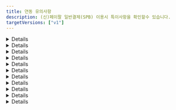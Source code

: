```yaml
---
title: 연동 유의사항
description: (신)페이팔 일반결제(SPB) 이용시 특이사항을 확인할수 있습니다.
targetVersions: ["v1"]
---
```




<Details>
  <Details.Summary>결제수단을 알수 없음</Details.Summary>

  <Details.Content>
    페이팔을 통해 카드 결제 외 BanContact, BLIK, eps, giropay 등 다양한 결제 수단으로 결제가 가능하지만,
    <mark style="color:red;">**페이팔이 승인 된 결제 수단을 알려주지 않기 때문**</mark>에 페이팔의 모든 결제 건의 결제 수단은 paypal로 일괄 저장됩니다.
  </Details.Content>
</Details>

<Details>
  <Details.Summary>할부 결제 여부와 할부 개월수를 알 수 없음</Details.Summary>

  <Details.Content>
    Pay Later를 이용하면 할부 결제가 가능합니다. 하지만 <mark style="color:red;">**페이팔이 승인 된 할부 정보를 알려주지 않기 때문**</mark>에
    실제로 할부로 결제가 됐는지, 됐다면 몇 개월 할부로 결제 됐는지 알 수 없습니다.
  </Details.Content>
</Details>

<Details>
  <Details.Summary>접속한 국가에 따라 렌더링 되는 결제 버튼이 다름</Details.Summary>

  <Details.Content>
    페이팔은 <mark style="color:red;">**구매자가 접속한 나라에 따라 이용 가능한 결제 수단이 달라지는 방식**</mark>입니다.
    따라서 구매자가 접속한 나라에 따라 렌더링 되는 버튼의 종류와 개수가 달라집니다.

    <div class="items-center gap-2 md:flex">
      <Figure src="/gitbook-assets/ko/image (3) (1).png" />

      <Figure src="/gitbook-assets/ko/image (47).png" />
    </div>
  </Details.Content>
</Details>

<Details>
  <Details.Summary>회원 / 비회원 결제 플로우가 다름</Details.Summary>

  <Details.Content>
    페이팔은 네이버페이와 같이 구매자가 페이팔에 가입한 계정으로 로그인한 후
    등록된 결제 수단(없다면 새로 등록 또는 카드 정보 직접 입력)으로 결제를 하는 방식입니다.

    페이팔에 가입되어있지 않은 구매자도 비회원으로 결제가 가능하지만,
    회원으로 로그인했을 때와 사용 가능한 결제 수단과 렌더링 되는 결제창에 다소 차이가 있습니다.
    회원 / 비회원간 적용/사용 가능한 기능 차이를 간략하게 정리하면 아래와 같습니다.

    <Figure src="/gitbook-assets/ko/image (38).png" />
  </Details.Content>
</Details>

<Details>
  <Details.Summary>Pay Later 버튼은 enable-funding 파라미터에 반드시 paylater를 넣어야 렌더링 됨</Details.Summary>

  <Details.Content>
    페이팔은 할부 결제를 Pay Later로 부르고 있습니다.
    포트원은 Pay Later를 버튼 형태로 제공하고 있으며, **해당 버튼을 렌더링 하기 위해서는 enable-funding 파라미터에 `paylater` 값을 반드시 넣어주셔야** 합니다.
    넣지 않으면 Pay Later를 지원하는 국가에서 접속한다고 하더라도 자동으로 렌더링 되지 않습니다. (단, 미국 제외)

    ```tsx
    IMP.loadUI({
      // ...중략
      bypass: {
        paypal_v2: {
          //  ...중략
          "enable-funding": "paylater",
        },
      },
    });
    ```

    Pay Later Button은 기본적으로 **구매자가 접속한 국가에 따라 해당 국가에 맞는 버튼이 렌더링** 되며,
    **Pay Later 기능을 제공하지 않는 국가에서 접속했을 땐** enable-funding 파라미터에 `paylater` 값을 전달해도 **Pay Later 버튼이 렌더링되지 않**습니다.

    <Figure src="/gitbook-assets/ko/image (23) (1).png" caption="접속 국가: 벨기에 enable-funding: “paylater” → 아무 버튼도 렌더링 되지 않음" />

    <Figure src="/gitbook-assets/ko/image (12).png" caption="접속 국가: 프랑스  enable-funding: “paylater” → 4X Paypal 버튼이 렌더링 됨" />

    <Figure src="/gitbook-assets/ko/image (15) (1).png" caption="접속 국가: 이탈리아 enable-funding: “paylater” → Paga in 3 rate 버튼이 렌더링 됨" />
  </Details.Content>
</Details>

<Details>
  <Details.Summary>Pay Later를 지원하는 국가 별로 페이팔 계정을 별도로 만들어야 함</Details.Summary>

  <Details.Content>
    Pay Later로 결제가 가능한 국가와 통화는 매우 제한적이며 그 방식 또한 국가 별로 상이합니다. 자세한 내용은 아래 국가별 정책을 참고해주세요.

    - **US(미국) / USD(달러)**

      - Pay in 4

        Eligible US buyers can pay in four interest-free payments for purchases of $30 to $1,500.

        30 \~ 1,500 달러 결제시에 4개월 무이자 할부

        - 자세히 보기 (ex. 700달러 결제)

          <Figure src="https://s3-us-west-2.amazonaws.com/secure.notion-static.com/acc5bc45-cafc-4e75-a524-e450957505ce/Untitled.png" />

      - Pay Monthly

        Eligible US buyers can pay in 6, 12, or 24 monthly installments for purchases of $199 to $10,000.

        199 \~ 10,000 달러 결제시 6, 12, 24개월 (유이자) 할부 중 선택하는 방식

        - 자세히 보기 (ex. 700달러 결제)

          <Figure src="https://s3-us-west-2.amazonaws.com/secure.notion-static.com/c7c3f372-0a34-41f0-a815-2d5c3b9d6308/Untitled.png" />

    - **AU(호주) / AUD(호주 달러)**

      - Pay in 4

        Pay Later in Australia includes Pay in 4, which eligible AU buyers can use to pay in four interest-free payments for purchases of $30 to $2,000 AUD. The first payment is due at the time of the transaction, and subsequent payments are due every two weeks.

        30 \~ 2,000 호주 달러까지의 결제 건에 대해 2주마다 4번에 걸쳐 결제

        - 자세히 보기 (ex. AUD 호주 달러 결제)

          <Figure src="https://s3-us-west-2.amazonaws.com/secure.notion-static.com/f4f4c7d2-cf5d-4866-b01b-8995bbf84b69/Untitled.png" />

    - **GE(독일) / EUR(유로화)**

      - PayPal Ratenzahlung

        Eligible German buyers can pay in 3, 6, 12, or 24 monthly installments for purchases of 99€ to 5,000€.

        99 \~ 5,000 유로까지의 결제 건에 대해 3, 6, 12, 24개월 (유이자) 할부 중 선택하는 방식

        - 자세히 보기 (ex. 700 유로 결제)

          <Figure src="https://s3-us-west-2.amazonaws.com/secure.notion-static.com/31cf7e44-e640-438f-9622-96c75852d8c0/Untitled.png" />

      - Pay in 30

        Eligible German buyers can pay within 30 days for purchases of 1€ to 1,000€.

        1 \~ 1,000 유로까지의 결제 건에 대해 30일 안에 결제하는 방식. 30일 안에 자동으로 결제 될 은행 계좌(IBAN, International Bank Account Number)를 등록해야 한다.

    - **ES(스페인) / EUR(유로화)**

      - Pay in 3 installments

        Pay Later in Spain includes Pay in 3 instalments, which eligible buyers in Spain can use to pay in three interest-free payments for purchases of 30€ – 2,000€. The first payment is due at the time of the transaction, and subsequent payments are due every month.

        30 \~ 2,000 유료까지의 결제 건에 대해 3개월 무이자 할부

        - 자세히 보기 (ex. 700 유로 결제)

          <Figure src="https://s3-us-west-2.amazonaws.com/secure.notion-static.com/2f9b28c1-8827-4379-8334-3556c29f864f/Untitled.png" />

    - **IT(이탈리아) / EUR(유로화)**

      - Pay in 3 installments

        Pay Later in Italy includes Pay in 3 installments, which eligible buyers in Italy can use to pay in three interest-free payments for purchases of 30€ – 2,000€. The first payment is due at the time of the transaction, and subsequent payments are due every month.

        30 \~ 2,000 유료까지의 결제 건에 대해 3개월 무이자 할부

        - 자세히 보기 (ex. 700 유로 결제)

          <Figure src="https://s3-us-west-2.amazonaws.com/secure.notion-static.com/897a5e73-1301-4f45-af1a-a6638a946181/Untitled.png" />

    - **FR(프랑스) / EUR(유로화)**

      - Pay in 4X

        Pay Later in France includes Pay in 4X, which is an installment offer that allows consumers to spread the cost of a purchases across four equal payments for transactions between 30€ – 2,000€. The first payment is due at the time of the transaction. The subsequent payments spread across 90 days.

        30 \~ 2,000유로까지의 결제 금액에 대해 90일에 걸쳐 4번 분할 무이자 결제

        - 자세히 보기 (ex. 700유로 결제)

          <Figure src="https://s3-us-west-2.amazonaws.com/secure.notion-static.com/8b2f9dd7-8301-4435-b4f0-db4cfe9eb95f/Untitled.png" />

    - **GB(영국) / GBP(영국 파운드화)**

      - Pay in 3

        Eligible UK buyers can pay in three interest-free payments for purchases of £30 – £2,000.

        30 \~ 2,000 파운드까지의 결제 금액에 대해 3개월 무이자 할부

        - 자세히 보기(ex. 700 파운드 결제)

          <Figure src="https://s3-us-west-2.amazonaws.com/secure.notion-static.com/b570364a-807e-48df-89f5-a4b6e56aa8a4/Untitled.png" />

      - PayPal Credit - Eligible UK buyers receive a revolving line of credit that they can use to pay over time. PayPal Credit offers either 0% interest for 4 months on purchases over £99 or a merchant-specific Installment offers. For the 0% interest for 4 months offer, any remaining balance due after the promotional period or any transactions under £99 are charged interest at the standard variable rate. Terms and conditions apply.

        99 파운드 이상의 결제 금액에 대해 첫 4개월 간 무이자 할부. 4개월 이상 할부 결제 시 5개월째부터는 유이자 할부 적용

    즉, 예를 들어 고객사가 독일, 스페인, 이탈리아 이렇게 3개 나라에 대해 서비스를 제공하고 각 나라별 Pay Later 기능도 함께 제공한다고 가정합니다. 이 경우 고객사는 독일, 스페인, 이탈리아용 **페이팔 머천트 계정을 각각 따로 만들어야** 합니다.

    가입 후 부여 받은 페이팔 Account ID(IMP.loadUI 함수 호출시 pg 파라미터로 전달)가 각각 D, E, I라고 한다면, **고객사는 구매자가 접속한 국가에 따라 올바른 Account ID를 전달해야** 합니다. 즉, 구매자가 독일에서 접속 한 경우엔 pg: “paypal\_v2.D”, 스페인에서 접속 한 경우에는 pg: “paypal\_v2.E” 마지막으로 이탈리아에서 접속 한 경우에는 pg: “paypal\_v2.I”로 입력해줘야합니다.
  </Details.Content>
</Details>

<Details>
  <Details.Summary>Pay Later 버튼을 클릭했을때 렌더링 되는 화면은 구매자의 국가를 따라 감</Details.Summary>

  <Details.Content>
    페이팔은 머천트든 구매자든 가입시 국가를 설정하도록 되어있습니다. **Pay Later 버튼을 클릭했을때 렌더링 되는 화면은 구매자가 페이팔에 가입시 설정한 국가에 따라 달라집**니다.

    예를 들어 Pay Later 버튼이 프랑스 용 4X PayPal이라고 하더라도, 미국 구매자 계정으로 로그인을 하면 미국의 Pay Later 정책이 적용 된 (미국의 Pay Later 버튼을 클릭했을때 나오는 화면과 동일한) 화면이 렌더링 됩니다.

    <div class="items-center gap-2 md:flex">
      <Figure src="/gitbook-assets/ko/image (51).png" caption="프랑스용 Pay Later 버튼을 누르고 미국으로 설정 된 페이팔 계정으로 로그인 한 경우, 미국의 Pay Later 정책(Pay in 4, Pay Monthly)이 적용 된 화면이 렌더링 됨 (언어도 영어)" />

      <Figure src="/gitbook-assets/ko/image (58).png" caption="프랑스용 Pay Later 버튼을 누르고 프랑스로 설정 된 페이팔 계정으로 로그인 한 경우, 정상적으로 프랑스의 Pay Later 정책이 적용 된 화면이 렌더링 됨 (언어도 프랑스어)" />
    </div>

    단, 구매자 계정에 설정 된 국가가 Pay Later를 제공하지 않는 국가인 경우, 일반 카드 결제 화면이 렌더링됩니다. 예를 들어 위와 같이 프랑스 용 Pay Later 버튼을 클릭한 후 Pay Later 를 제공하지 않는 한국 계정으로 로그인하면 일반 카드 결제 화면이 렌더링 됩니다.
  </Details.Content>
</Details>

<Details>
  <Details.Summary>enable-funding 파라미터에 Alternative Method 식별자를 필수로 입력해야 하는 경우가 있음</Details.Summary>

  <Details.Content>
    IMP.loadUI 함수를 호출해 페이팔 결제 버튼을 렌더링하면 구매자가 접속한 국가에 따라 이용 가능한 버튼들이 자동으로 렌더링 됩니다. 하지만 **일부 버튼의 경우엔 자동으로 렌더링되지 않고 있으며 그 기준이 매우 불명확해 페이팔에 확인 요청을 드린 상태**입니다.

    따라서 현재로서는 나라별로 지원 가능한 Alternative Method 식별자를 enable-funding 파라미터에 아래와 같이 comma(,)로 구분 된 string(문자열) 형식으로 넣어주셔야 정상적으로 렌더링 됩니다.

    💡 예) enable-funding: “paylater,bancontact”

    렌더링 할 수 있는 버튼의 종류는 아래와 같습니다.

    <Figure src="/gitbook-assets/ko/image (53).png" />
  </Details.Content>
</Details>

<Details>
  <Details.Summary>배송지 국가가 해당 Alternative Method 지원 국가와 일치해야 함</Details.Summary>

  <Details.Content>
    페이팔은 기본적으로 구매자가 페이팔에 가입할때 입력 한 배송 주소를 결제 창에 자동으로 입력해줍니다. 만약 이 배송 주소를 override하고 싶다면 purchase\_units\[].shipping.address 파라미터에 override할 주소를 입력하면 됩니다.

    이때 국가 코드(purchase\_units\[].shipping.address.country\_code)는 필수 입력인데 **Alternative Method로 결제시에는 이 country\_code가 해당 Alternative Method 결제가 불가능한 나라인 경우엔 결제가 불가능**하기 때문에 주의가 요구됩니다.

    예를 들어 벨기에(국가코드 BE)에서만 사용 가능한 BanContact로 결제시, purchase\_units\[].shipping.address.country\_code를 BE가 아닌 다른 값으로 입력하고 BanContact 버튼을 누르면 아래와 같은 일반 카드 결제 화면이 렌더링 됩니다.

    <Figure src="/gitbook-assets/ko/image (26).png" />
  </Details.Content>
</Details>

<Details>
  <Details.Summary>파라미터 유의사항</Details.Summary>

  <Details.Content>
    **`name`**

    주문명은 비회원으로 결제시에만 결제창에 표기 됩니다.

    <div class="items-center gap-2 md:flex">
      <Figure src="/gitbook-assets/ko/image (62).png" />

      <Figure src="/gitbook-assets/ko/image (56).png" />
    </div>

    회원으로 결제시에는 결제창에 표기되지 않습니다.

    <div class="items-center gap-2 md:flex">
      <Figure src="/gitbook-assets/ko/image (66).png" />

      <Figure src="/gitbook-assets/ko/image (52).png" />
    </div>

    **`pg`**

    필수 입력이며 페이팔의 경우 `paypal_v2` 또는 `paypal_v2.{페이팔 Account ID}`를 입력해야 합니다. **paypal로 입력시 페이팔 SPB가 아닌 페이팔 Express Checkout으로 인식**됩니다.

    **`pay_method`**

    `paypal`만 입력 가능하며 다른 값을 입력하면 “페이팔에서 제공하지 않는 결제 수단입니다.”라는 에러 메시지와 함께 결제창이 호출되지 않습니다.

    또한 pay\_method를 `paypal`로 입력 후 카드, 계좌 등 어떤 결제 수단으로 결제를 해도 결제 수단은 무조건 `paypal`로 저장됩니다. 이는 페이팔이 실제 결제 된 수단을 구분해 알려주지 않고 모두 `paypal`로 일괄 응답해주기 때문입니다.

    **`buyer_tel`**

    구매자의 휴대폰 번호를 의미하며 [E164 형식](http://www.itu.int/rec/T-REC-E.164-201011-I/en)으로 입력해주셔야 합니다. 예를 들어 01012345678이라는 휴대폰 번호를 갖는 한국 사용자는 국가 번호 82와 앞에 0을 제외한 10123456778을 입력하셔야 합니다. 입력 된 휴대폰 번호는 페이팔 비회원으로 결제시 연락처 정보에 자동 입력됩니다.

    <Figure src="/gitbook-assets/ko/image (6) (1).png" />

    만약 접속 국가 형식과 맞지 않는 휴대폰 번호를 입력한 경우엔 무시(자동 완성 되지 않음)됩니다. 예를 들어 미국에서 접속했는데 한국식 번호인 “1012345678”을 입력하면 자동 완성되지 않으며 미국식 번호인 “8317578646”을 입력하면 자동 완성됩니다.

    **`products`**

    구매 상품 상세 정보를 의미하며 전달 한 값 중 name(상품 명), quantity(상품 수량), unitPrice(상품 단위 금액)만 결제창에 표기됩니다. **페이팔은 해당 파라미터 입력을 강력 권장**하고 있으니, 되도록 입력해주시기 바랍니다.

    ```json
    {
      "products": [
        {
          "id": "1666779119262",
          "name": "시그니처 핫 초콜릿",
          "code": "DRINK_SIGNITURE_HOT_CHOCOLATE",
          "unitPrice": 5700,
          "quantity": 2,
          "tag": "TAG-1"
        },
        {
          "id": "1666779134572",
          "name": "아이스 아메리카노",
          "code": "DRINK_AMERICANO",
          "unitPrice": 4800,
          "quantity": 3,
          "tag": "TAG-2"
        }
      ]
    }
    ```

    <div class="items-center gap-2 md:flex">
      <Figure src="/gitbook-assets/ko/image (31) (1).png" />

      <Figure src="/gitbook-assets/ko/image (71).png" />
    </div>

    💡 **각 상품의 수량 \* 단위 가격의 총 합이 주문 총 금액과 반드시 일치해야**합니다. 일치하지 않는 경우 에러 메시지가 리턴되면서 결제창이 호출되지 않습니다. 예를 들어 위 예시의 경우 5,700달러 \* 2개 + 4,800달러 \* 3개 = 총 합 25,800달러이기 때문에 주문 총 금액(amount)를 25800으로 입력해야 합니다.

    **`currency`**

    결제 통화를 의미합니다. 페이팔의 경우 사용 가능한 통화는 아래와 같으며, 페이팔에서 사용 불가능한 통화로 결제 시도시 에러 메시지가 리턴되며 결제창이 호출되지 않습니다.

    <Figure src="/gitbook-assets/ko/image (9).png" />

    간혹, 접속 국가나 결제 수단에 따라 사용 가능한 통화가 정해져있는 경우가 있는데 이 경우 사용 불가능한 통화를 입력하면 에러 메시지가 리턴되면서 결제창이 호출되지 않습니다.

    **`digital`**

    컨텐츠 상품 판매 시, 실물 여부 파라미터인 digital의 값에 따라 배송 주소 입력 칸의 유/무가 달라집니다.

    **digital이 false인 경우**

    <Figure src={image1} />

    **digital이 true인 경우**

    <Figure src={image2} />

    **`buyer_first_name, buyer_last_name`**

    `buyer_first_name`과 `buyer_last_name`은 페이팔 **비회원으로 결제시** 결제창 내 자동 입력 될 청구 인(payer)의 이름 정보입니다. 회원으로 결제시에는 **회원 가입시 입력 한 이름 정보가 자동으로 입력**되기 때문에 buyer\_first\_name과 buyer\_last\_name으로 override 되지 않습니다.

    페이팔은 해외 결제이기 때문에 이름 전체를 의미하는 기존 buyer\_name 파라미터 대신 buyer\_fist\_name(이름)과 buyer\_last\_name(성)을 구분해 입력해 주셔야 결제창 내 정상적으로 자동 입력됩니다.

    <Figure src="/gitbook-assets/ko/image (13).png" />

    **`bypass.paypal_v2.style`**

    페이팔 결제 버튼을 커스터마이징 하기 위한 파라미터입니다. 자세한 내용은 페이팔에서 제공하는 문서([https://developer.paypal.com/sdk/js/reference/#link-style](http://developer.paypal.com/sdk/js/reference/#link-style))를 참고하세요.

    **hotizontal 스타일 적용시 버튼이 최대 2개까지 밖에 렌더링 되지 않음**

    페이팔 버튼은 기본적으로 vertical(수직)로 렌더링 되지만, 아래와 같이 bypass 파라미터를 사용하면 horizontal(수평)로 렌더링 시킬 수 있습니다.

    ```tsx
    IMP.loadUI(
      {
        // ...중략
        bypass: {
          paypal_v2: {
            style: {
              // ...중략
              layout: "horizontal",
            },
          },
        },
      },
      // 콜백 함수
    );
    ```

    단, 이 경우 버튼이 최대 2개까지만 렌더링 되기 때문에, 페이팔에서도 layout을 horizontal이 아닌 vertical로 설정하도록 권고하고 있습니다.

    <div class="items-center gap-2 md:flex">
      <Figure src="/gitbook-assets/ko/image (34).png" />

      <Figure src="/gitbook-assets/ko/image (1) (1).png" />
    </div>

    **`bypass.paypal_v2.enable-funding`**

    렌더링을 허용할 페이팔 버튼 종류를 comma(,) separated string으로 표현한 값으로 가능한 모든 종류는 아래와 같습니다.

    <Figure src="/gitbook-assets/ko/image (55).png" />

    <div class="items-center gap-2 md:flex">
      <Figure src="/gitbook-assets/ko/image (29).png" caption="접속 국가: 독일 enable-funding: “paylater”" />

      <Figure src="/gitbook-assets/ko/image (81).png" caption="접속 국가: 독일 enable-funding: “paylater”" />
    </div>

    <div class="items-center gap-2 md:flex">
      <Figure src="/gitbook-assets/ko/image (75).png" caption="접속 국가: 한국" />

      <Figure src="/gitbook-assets/ko/image (2) (2).png" caption="접속 국가: 이탈리아 enable-funding: “paylater”" />
    </div>

    **`bypass.paypal_v2.disable-funding`**

    렌더링을 허용 하지 않을 페이팔 버튼 종류를 comma(,) separated string으로 표현한 값으로 가능한 모든 종류는 enable-funding과 동일합니다.

    <div class="items-center gap-2 md:flex">
      <Figure src="/gitbook-assets/ko/image (36).png" caption="접속 국가: 이탈리아 enable-funding: “paylater”" />

      <Figure src="/gitbook-assets/ko/image (25).png" caption="접속 국가: 이탈리아 enable-funding: “paylater” disable-funding: “mybank”" />
    </div>

    **`bypass.paypal_v2.purchase_units`**

    페이팔 주문 상세 정보를 의미하는 배열로 각각의 element에 배송 정보를 담을 수 있습니다.

    💡 포트원을 통해 페이팔을 연동하는 고객사는 **purchase\_units의 길이가 항상 0 또는 1이어야** 합니다.

    페이팔은 구매자가 페이팔에 가입할때 입력 한 배송주소를 결제창에 기본적으로 렌더링하지만, 이를 override하고 싶을때 purchase\_units\[].shipping.address에 override할 주소를 입력할 수 있습니다. 단, **주소가 유효하지 않거나 address\_line\_1을 입력하지 않은 경우엔 override가 되지 않**습니다.

    💡 배송 정보 중 `admin_area_2`와 `country_code`는 필수 입력입니다.

    purchase\_units\[]에 입력 된 배송 정보는 기본적으로 결제창에 자동 완성되지만, 페이팔 회원으로 결제할 때와 비회원으로 결제할 때 각각 다른 정책이 적용됩니다.

    - **페이팔 회원으로 결제시**

      - **shipping.address 정보 미입력**

        <Figure src="/gitbook-assets/ko/image (16) (1).png" caption="bypass.paypal\_v2.purchase\_units\[\].shipping 미입력 → 가입시 설정한 배송 주소로 자동 입력 됨" />

      - **shipping.address 정보 입력**

        ```json
        {
          "bypass": {
            "paypal_v2": {
              // ...중략
              "purchase_units": [
                {
                  "shipping": {
                    "address": {
                      // 상품 수령 주소
                      "address_line_1": "세종대로 110", // 도로명 주소
                      "address_line_2": "서울특별시청", // 아파트 동 호수
                      "admin_area_1": "서울특별시", // 주(CA, NY)
                      "admin_area_2": "중구", // 시(Los Angeles, New York)
                      "postal_code": "04524", // 상품 수령지 우편번호
                      "country_code": "KR" // [필수 입력] 상품 수령지 국가 코드
                    },
                    "name": {
                      "full_name": "홍길동" // 상품 수령인 이름
                    }
                  }
                }
              ]
            } // end-of paypal_v2
          } // end-of-bypass
        }
        ```

    <Figure src="/gitbook-assets/ko/image (21).png" caption="bypass.paypal\_v2.purchase\_units\[\].shipping 입력 → 입력한 배송 주소로 override 됨" />

    - **페이팔 비회원으로 결제시**

      - **payer.address 정보 미입력 && shipping.address 정보 입력**

        구매자의 청구 주소(bypass.paypal\_v2.payer.address)를 입력하지 않고 배송 주소(bypass.paypal\_v2.shipping.address)만 입력 한 경우엔, 청구 주소란에 배송 주소가 자동 완성됩니다.

        ```json
        {
          "bypass": {
            "paypal_v2": {
              // ...중략
              "purchase_units": [
                {
                  "shipping": {
                    "address": {
                      // 상품 수령 주소
                      "address_line_1": "세종대로 110", // 도로명 주소
                      "address_line_2": "서울특별시청", // 아파트 동 호수
                      "admin_area_1": "서울특별시", // 주(CA, NY)
                      "admin_area_2": "중구", // 시(Los Angeles, New York)
                      "postal_code": "04524", // 상품 수령지 우편번호
                      "country_code": "KR" // [필수 입력] 상품 수령지 국가 코드
                    },
                    "name": {
                      "full_name": "홍길동" // 상품 수령인 이름
                    }
                  }
                }
              ]
            } // end-of paypal_v2
          } // end-of-bypass
        }
        ```

    <div class="items-center gap-2 md:flex">
      <Figure src="/gitbook-assets/ko/image (11) (1).png" caption="[체크박스 선택 된 모습] payer 정보 없이 shipping 정보만 입력한 경우, 청구 주소에 shipping 정보가 자동 입력됩니다." />

      <Figure src="/gitbook-assets/ko/image (5) (3).png" caption="[체크박스 해제 된 모습] payer 정보 없이 shipping 정보만 입력한 경우, 청구 주소와 배송 주소에 모두 shipping 정보가 자동 입력됩니다." />
    </div>

    - **payer.address 정보 입력 && shipping.address 정보 입력**

      구매자의 청구 주소(bypass.paypal\_v2.payer.address)와 배송 주소(bypass.paypal\_v2.shipping.address)를 모두 입력한 경우엔, “청구 주소와 동일한 배송주소” 체크박스를 해제했을때 하단에 렌더링 되는 배송 정보란에 배송 주소가 자동 완성됩니다.

      ```json
      {
        "bypass": {
          "paypal_v2": {
            // ...중략
            "purchase_units": [
              {
                "shipping": {
                  "address": {
                    // 상품 수령 주소
                    "address_line_1": "세종대로 110", // 도로명 주소
                    "address_line_2": "서울특별시청", // 아파트 동 호수
                    "admin_area_1": "서울특별시", // 주(CA, NY)
                    "admin_area_2": "중구", // 시(Los Angeles, New York)
                    "postal_code": "04524", // 상품 수령지 우편번호
                    "country_code": "KR" // [필수 입력] 상품 수령지 국가 코드
                  },
                  "name": {
                    "full_name": "홍길동" // 상품 수령인 이름
                  }
                }
              }
            ],
            "payer": {
              "address": {
                "address_line_1": "고산자로 270", // 도로명 주소
                "address_line_2": "성동구청", // 아파트 동 호수
                "admin_area_1": "서울특별시", // 주(CA, NY)
                "admin_area_2": "성동구", // 시(Los Angeles, New York)
                "postal_code": "04750", // 상품 수령지 우편번호
                "country_code": "KR" // [필수 입력] 상품 수령지 국가 코드
              }
            }
          } // end-of paypal_v2
        } // end-of-bypass
      }
      ```

    <div class="items-center gap-2 md:flex">
      <Figure src="/gitbook-assets/ko/image (45).png" caption="[체크박스 선택 된 모습] payer 정보와 shipping 정보를 모두 입력한 경우, 청구 주소란에 payer 정보가 자동 입력됩니다." />

      <Figure src="/gitbook-assets/ko/image (68).png" caption="[체크박스 해제 된 모습] payer 정보와 shipping 정보를 모두 입력한 경우, payer 정보는 청구 주소란에 shipping 정보는 배송 주소란에 정상적으로 자동 입력됩니다." />
    </div>

    - shipping.address 국가가 접속 국가와 일치하지 않는 경우

      페이팔 결제창에 렌더링 되는 주소 형식은 구매자의 접속 국가에 따라 결정됩니다. 배송 주소의 국가와 구매자의 접속 국가를 다른 경우, 국가 간 주소 체계가 다르기 때문에 정상적으로 자동입력 되지 않으니, 이 점 유념해주시기 바랍니다.

    - <Figure src="/gitbook-assets/ko/image (24) (1).png" caption="미국에서 접속시, payer 정보와 shipping 정보를 모두 한국으로 입력한 경우 청구 주소는 일부만 자동 입력되고 배송 주소는 아예 자동 입력이 되지 않습니다." />

    **`bypass.paypal_v2.payer.tax_info`**

    구매자의 세금 정보로 브라질(에서 접속한 또는 브라질 계정으로 로그인 한) 구매자에 한 해 필수 입력입니다.

    **`bypass.paypal_v2.payer.address`**

    구매자의 결제 금액 청구지 주소를 의미하며, 전달한 파라미터는 페이팔 결제창 내 청구지 주소(billing address) 정보에 자동으로 입력됩니다.

    💡 <mark style="color:red;">**청구 주소 정보 중**</mark> <mark style="color:red;">**`country_code`**</mark><mark style="color:red;">**는 필수 입력입니다.**</mark>

    단, 페이팔 비 회원으로 결제시에만 해당되며, 회원으로 결제시에는 회원 가입시 입력한 billing address가 자동 입력되기 때문에 해당 파라미터는 무시됩니다.

    - **페이팔 회원으로 결제시**

      - payer.address 정보 입력

        입력 된 정보는 무시되고 페이팔 가입시 기입한 구매자의 청구 주소가 자동 입력됩니다.

        ```json
        {
          "bypass": {
            "paypal_v2": {
              // ...중략
              "payer": {
                "address": {
                  "address_line_1": "200 N Spring St", // 도로명 주소
                  "address_line_2": "Los Angeles City Hall", // 아파트 동 호수
                  "admin_area_1": "CA", // 주(CA, NY)
                  "admin_area_2": "Los Angeles", // 시(Los Angeles, New York)
                  "postal_code": "90012", // 상품 수령지 우편번호
                  "country_code": "US" // [필수 입력] 상품 수령지 국가 코드
                }
              }
            } // end-of paypal_v2
          } // end-of-bypass
        }
        ```

        <Figure src="/gitbook-assets/ko/image (3) (3).png" />

        ![payer.address를 입력했으나 페이팔 가입시 기입한 정보로 자동 입력됩니다.](http://s3-us-west-2.amazonaws.com/secure.notion-static.com/204c59fb-cb39-42fe-9920-d55f9e1f6291/Untitled.png)

      - payer.address를 입력했으나 페이팔 가입시 기입한 정보로 자동 입력됩니다.

    - **페이팔 비회원으로 결제시**

      - payer.address 정보 입력

        입력 된 정보가 구매자의 청구 주소지란에 자동 입력됩니다.

        ```json
        {
          "bypass": {
            "paypal_v2": {
              // ...중략
              "payer": {
                "address": {
                  "address_line_1": "200 N Spring St", // 도로명 주소
                  "address_line_2": "Los Angeles City Hall", // 아파트 동 호수
                  "admin_area_1": "CA", // 주(CA, NY)
                  "admin_area_2": "Los Angeles", // 시(Los Angeles, New York)
                  "postal_code": "90012", // 상품 수령지 우편번호
                  "country_code": "US" // [필수 입력] 상품 수령지 국가 코드
                }
              }
            } // end-of paypal_v2
          } // end-of-bypass
        }
        ```

      <Figure src="/gitbook-assets/ko/image (14).png" />

    **payer.address 국가가 접속 국가와 일치하지 않는 경우**

    - 페이팔 결제창에 렌더링 되는 주소 형식은 구매자의 접속 국가에 따라 결정됩니다. 청구 주소의 국가와 구매자의 접속 국가가 다른 경우, 국가 간 주소 체계가 다르기 때문에 정상적으로 자동 입력 되지 않으니, 이 점 유념해주시기 바랍니다.

    <Figure src="/gitbook-assets/ko/image (59).png" caption="미국에서 접속시, payer.address 정보를 한국으로 입력한 경우 청구 주소는 일부만 자동 입력됩니다. state에 “서울특별시”가 없기 때문입니다." />
  </Details.Content>
</Details>

<Details>
  <Details.Summary>사용 불가능한 파라미터</Details.Summary>

  <Details.Content>
    **`tax_free`**

    페이팔은 면세/복합과세를 지원하지 않기 때문에 tax\_free를 입력한 경우 “taxFreeAmount must be 0 in Paypal!”이라는 에러 메시지가 리턴되면서 결제창이 호출되지 않습니다.

    **`country`**

    결제 국가를 의미하는 country 파라미터로 페이팔 sandbox 모드에서만 유의미하며 **운영 모드에서는 구매자가 접속한 환경에 따라 자동 적용되기 때문에 전달한 파라미터가 무시**됩니다.

    예를 들어, country를 “US”로 입력했으나 구매자가 접속한 환경이 “KR(한국)”이라면 한국 사용자가 사용 가능한 결제 버튼들만 렌더링되기 때문에 Pay Later 버튼은 렌더링되지 않습니다.

    **`buyer_addr`**

    페이팔 결제창 내 표기되는 주소는 결제 금액 청구지(billing information address)와 상품 배송지(shipping address) 이렇게 2가지가 있습니다. 여기서 결제 금액 청구지의 경우 페이팔 회원으로 결제할때는 회원가입시 기입한 정보가 자동 입력되기 때문에 결제창에 노출되지 않으며, 비회원으로 결제할때만 전달 된 파라미터를 기준으로 결제창에 자동 입력됩니다.

    단, 이때의 주소는 총 5개의 영역으로 나누어진 상세 주소로 기존에 포트원이 제공하던 buyer\_addr 파라미터로는 커버가 불가능하므로 페이팔 전용 파라미터(`bypass.paypal_v2.payer.address`)를사용하셔야 합니다.

    ```json
    {
      "bypass": {
        "paypal_v2": {
          // ...중략
          "payer": {
            "address": {
              "address_line_1": "고산자로 270", // 도로명 주소
              "address_line_2": "성동구청", // 아파트 동 호수
              "admin_area_1": "서울특별시", // 주(CA, NY)
              "admin_area_2": "성동구", // 시(Los Angeles, New York)
              "postal_code": "04750", // 상품 수령지 우편번호
              "country_code": "KR" // [필수 입력] 상품 수령지 국가 코드
            }
          }
        } // end-of paypal_v2
      } // end-of-bypass
    }
    ```

    <div class="items-center gap-2 md:flex">
      <Figure src="/gitbook-assets/ko/image (77).png" caption="회원으로 결제시 청구 주소는 노출되지 않고 배송 주소만 노출되는 모습" />

      <Figure src="/gitbook-assets/ko/image (40).png" caption="비회원으로 결제시 전달한 파라미터대로 청구 주소가 자동 입력 된 화면" />
    </div>

    **`popup`**

    페이팔의 경우 결제창이 무조건 팝업으로 렌더링되기 때문에 해당 파라미터는 무시 됩니다.

    **`m_redirect_url`**

    페이팔의 경우 PC와 모바일 모두 팝업으로 결제창이 렌더링되기 때문에 결제 프로세스 종료시 모두 콜백 함수가 호촐됩니다. 따라서 m\_redirect\_url 파라미터는 무시됩니다.

    **`app_scheme`**

    페이팔의 경우 외부 앱으로 이동하는 경우가 없기 때문에 해당 파라미터는 무시됩니다.

    **`escrow`**

    페이팔의 경우 에스크로 결제를 지원하지 않기 때문에 해당 파라미터는 무시됩니다.

    **`language`**

    결제창 언어 설정을 의미하는 language 파라미터는 구매자가 접속한 환경에 따라 자동 적용되기 때문에 전달한 파라미터가 무시됩니다.

    **`bypass.isCulturalExpense`**

    페이팔의 경우 문화비 결제가 불가능하기 때문에 해당 파라미터는 무시됩니다.

    **`bypass.cashReceiptType`**

    페이팔의 경우 현금영수증 발급이 불가능하기 때문에 해당 파라미터는 무시됩니다.

    **`bypass.customerIdentifier`**

    페이팔의 경우 현금영수증 발급이 불가능하기 때문에 해당 파라미터는 무시됩니다.

    **`bypass.useInternationalFreeFromMall`**

    페이팔의 경우 상점 부담 무이자 할부가 불가능하기 때문에 해당 파라미터는 무시됩니다.

    **`card`**

    페이팔의 경우 카드사 다이렉트 호출, 상점 부담 무이자 할부, 렌더링 될 카드 종류 제어 등이 불가능하기 때문에 해당 파라미터는 무시됩니다.

    **`display`**

    페이팔의 경우 Pay Later Button으로 할부 결제가 가능하지만, 국가 그리고 결제 금액별로 가능한 할부 개월수가 정해져있기 때문에 결제창에 표시 될 카드 할부 개월수를 의미하는 display: \{ card\_quota } 파라미터는 무시됩니다.

    **`vbank_due`**

    페이팔의 경우 가상계좌 결제를 지원하지 않기 때문에 해당 파라미터는 무시됩니다.

    **`appCard`**

    페이팔의 경우 앱카드 결제가 불가능하기 때문에 해당 파라미터는 무시됩니다.

    **`useCardPoint`**

    페이팔의 경우 카드 포인트 결제가 불가능하기 때문에 해당 파라미터는 무시됩니다.

    **`period`**

    페이팔은 결제창 내 제공 기간 정보 노출을 지원하지 않아 해당 파라미터가 무시됩니다.

    **`storeDetails`**

    페이팔은 상점 세부 정보를 입력할 필요가 없기 때문에 해당 파라미터가 무시됩니다.
  </Details.Content>
</Details>

